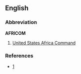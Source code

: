 ==English==

===Abbreviation===
'''AFRICOM'''

#[[w:United States Africa Command|United States Africa Command]]

===References===
*[http://www.africom.mil/AboutAFRICOM.asp]